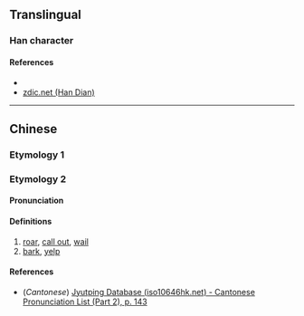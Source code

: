 {{character info/new}}
==Translingual==

===Han character===
{{Han char|rn=85|rad=水|as=10|sn=13|four=36143|canj=EHAJ|ids=⿰氵皋}}

====References====
* {{Han ref|kx=0643.241|dkj=18066|hdz=31701.040|uh=6EDC|ud=28380|bh=DE5C|bd=56924}}
* [http://www.zdic.net/z/1d/js/6EDC.htm zdic.net (Han Dian)]

----

==Chinese==
{{zh-forms}}

===Etymology 1===
{{zh-see|澤|a|lustre; shine}}

===Etymology 2===
====Pronunciation====
{{zh-pron
|m=hào
|c=gou1
|mc=
|oc=
|ma=
|cat=v
}}

====Definitions====
{{zh-hanzi}}

# [[roar]], [[call out]], [[wail]]
# [[bark]], [[yelp]]

====References====
* (''Cantonese'') [http://www.iso10646hk.net/jp/document/download.jsp Jyutping Database (iso10646hk.net) - Cantonese Pronunciation List (Part 2), p. 143]
